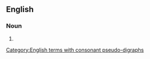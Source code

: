 ==English==

===Noun===
{{head|en|noun plural form}}

# {{plural of|upheaval|lang=en}}

[[Category:English terms with consonant pseudo-digraphs]]